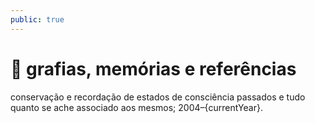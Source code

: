 ```yaml
---
public: true
---
```



# 📡 grafias, memórias e referências

conservação e recordação de estados de consciência passados e tudo quanto se
ache associado aos mesmos; 2004–{currentYear}.
